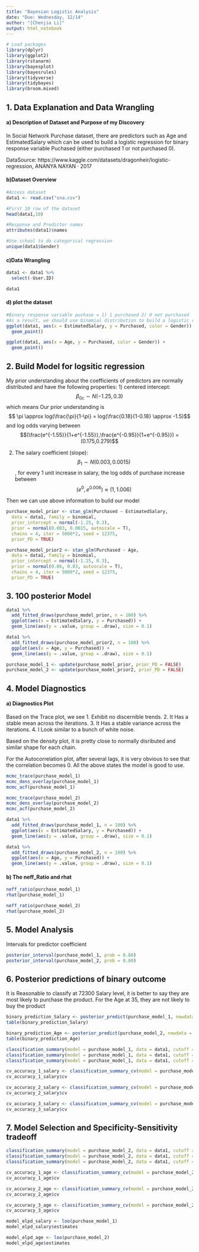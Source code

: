```yaml
---
title: "Bayesian Logistic Analysis"
date: "Due: Wednesday, 12/14"
author: "[Chenjia Li]"
output: html_notebook
---
```


```r
# Load packages
library(dplyr)
library(ggplot2)
library(rstanarm)
library(bayesplot)
library(bayesrules)
library(tidyverse)
library(tidybayes)
library(broom.mixed)
```







## 1. Data Explanation and Data Wrangling

#### a) Description of Dataset and Purpose of my Discovery
In Social Network Purchase dataset, there are predictors such as Age and EstimatedSalary which can be used to build a logistic regression for binary response variable Puchased (either purchased 1 or not purchased 0).

DataSource: https://www.kaggle.com/datasets/dragonheir/logistic-regression, ANANYA NAYAN · 2017


#### b)Dataset Overview
```r
#Access dataset
data1 <- read.csv("sna.csv")

#First 10 row of the dataset
head(data1,10)

#Response and Predictor names
attributes(data1)$names

#Use school to do categorical regression
unique(data1$Gender)
```


#### c)Data Wrangling
```r
data1 <- data1 %>%
  select(-User.ID)

data1
```


#### d) plot the dataset
```r
#Binary response variable puchase = 1) 1 purchased 2) 0 not purchased
#As a result, we should use binomial distribution to build a logistic regression model for predicting the purchase
ggplot(data1, aes(x = EstimatedSalary, y = Purchased, color = Gender)) +
  geom_point()

ggplot(data1, aes(x = Age, y = Purchased, color = Gender)) +
  geom_point()
```


## 2. Build Model for logsitic regression
My prior understanding about the coefficients of predictors are normally distributed and have the following properties:
1) centered intercept: $$\beta_{0c} \sim N(-1.25 , 0.3)$$
which means Our prior understanding is $$ \pi \approx log(\frac{\pi}{1-\pi} = log(\frac{0.18}{1-0.18} \approx -1.5)$$ and 
log odds varying between $$(\frac{e^{-1.55}}{1+e^{-1.55}},\frac{e^{-0.95}}{1+e^{-0.95}}) = (0.175,0.279)$$

2) The salary coefficient (slope): $$\beta_1 \sim N(0.003,0.0015)$$, for every 1 unit increase in salary, the log odds of purchase increase between $$(e^{0},e^{0.006}) \approx (1,1.006)$$

Then we can use above information to build our model


```r
purchase_model_prior <- stan_glm(Purchased ~ EstimatedSalary,
  data = data1, family = binomial,
  prior_intercept = normal(-1.25, 0.3),
  prior = normal(0.003, 0.0015, autoscale = T),
  chains = 4, iter = 5000*2, seed = 12375,
  prior_PD = TRUE)

purchase_model_prior2 <- stan_glm(Purchased ~ Age,
  data = data1, family = binomial,
  prior_intercept = normal(-1.25, 0.3),
  prior = normal(0.06, 0.03, autoscale = T),
  chains = 4, iter = 5000*2, seed = 12375,
  prior_PD = TRUE)
```



## 3. 100 posterior Model
```r
data1 %>%
  add_fitted_draws(purchase_model_prior, n = 100) %>%
  ggplot(aes(x = EstimatedSalary, y = Purchased)) +
  geom_line(aes(y = .value, group = .draw), size = 0.1)

data1 %>%
  add_fitted_draws(purchase_model_prior2, n = 100) %>%
  ggplot(aes(x = Age, y = Purchased)) +
  geom_line(aes(y = .value, group = .draw), size = 0.1)

```



```r
purchase_model_1 <- update(purchase_model_prior, prior_PD = FALSE)
purchase_model_2 <- update(purchase_model_prior2, prior_PD = FALSE)
```



## 4. Model Diagnostics

#### a) Diagnostics Plot
Based on the Trace plot, we see 
1. Exhibit no discernible trends.
2. It Has a stable mean across the iterations.
3. It Has a stable variance across the iterations.
4. I Look similar to a bunch of white noise.

Based on the density plot, it is pretty close to normally disributed and similar shape for each chain.

For the Autocorrelation plot, after several lags, it is very obvious to see that the correlation becomes 0.
All the above states the model is good to use.

```r
mcmc_trace(purchase_model_1)
mcmc_dens_overlay(purchase_model_1)
mcmc_acf(purchase_model_1)
```

```r
mcmc_trace(purchase_model_2)
mcmc_dens_overlay(purchase_model_2)
mcmc_acf(purchase_model_2)
```



```r
data1 %>%
  add_fitted_draws(purchase_model_1, n = 100) %>%
  ggplot(aes(x = EstimatedSalary, y = Purchased)) +
  geom_line(aes(y = .value, group = .draw), size = 0.1)

data1 %>%
  add_fitted_draws(purchase_model_2, n = 100) %>%
  ggplot(aes(x = Age, y = Purchased)) +
  geom_line(aes(y = .value, group = .draw), size = 0.1)

```



#### b) The neff_Ratio and rhat
```r
neff_ratio(purchase_model_1)
rhat(purchase_model_1)
```

```r
neff_ratio(purchase_model_2)
rhat(purchase_model_2)
```


## 5. Model Analysis
Intervals for predictor coefficient
```r

posterior_interval(purchase_model_1, prob = 0.80)
posterior_interval(purchase_model_2, prob = 0.80)
```



## 6. Posterior predictions of binary outcome
It is Reasonable to classify at 72300 Salary level, it is better to say they are most likely to purchase the product. For the Age at 35, they are not likely to buy the product
```r
binary_prediction_Salary <- posterior_predict(purchase_model_1, newdata = data.frame(EstimatedSalary = 72300))
table(binary_prediction_Salary)

binary_prediction_Age <- posterior_predict(purchase_model_2, newdata = data.frame(Age = 35))
table(binary_prediction_Age)
```



```r
classification_summary(model = purchase_model_1, data = data1, cutoff = 0.5)
classification_summary(model = purchase_model_1, data = data1, cutoff = 0.1)
classification_summary(model = purchase_model_1, data = data1, cutoff = 0.9)

cv_accuracy_1_salary <- classification_summary_cv(model = purchase_model_1, data = data1,cutoff = 0.1, k = 10)
cv_accuracy_1_salary$cv

cv_accuracy_2_salary <- classification_summary_cv(model = purchase_model_1, data = data1,cutoff = 0.5, k = 10)
cv_accuracy_2_salary$cv

cv_accuracy_3_salary <- classification_summary_cv(model = purchase_model_1, data = data1,cutoff = 0.9, k = 10)
cv_accuracy_3_salary$cv
```


## 7. Model Selection and Specificity-Sensitivity tradeoff

```r
classification_summary(model = purchase_model_2, data = data1, cutoff = 0.2)
classification_summary(model = purchase_model_2, data = data1, cutoff = 0.4)
classification_summary(model = purchase_model_2, data = data1, cutoff = 0.35)

cv_accuracy_1_age <- classification_summary_cv(model = purchase_model_2, data = data1,cutoff = 0.2, k = 10)
cv_accuracy_1_age$cv

cv_accuracy_2_age <- classification_summary_cv(model = purchase_model_2, data = data1,cutoff = 0.35, k = 10)
cv_accuracy_2_age$cv

cv_accuracy_3_age <- classification_summary_cv(model = purchase_model_2, data = data1,cutoff = 0.4, k = 10)
cv_accuracy_3_age$cv
```



```r
model_elpd_salary <- loo(purchase_model_1)
model_elpd_salary$estimates

model_elpd_age <- loo(purchase_model_2)
model_elpd_age$estimates
```
















